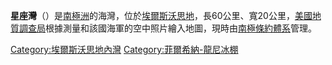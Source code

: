 {{Coord|78|30|S|80|30|W|source:GNIS|display=title}}

'''星座灣'''（{{lang-en|Constellation Inlet}}）是[[南極洲|南極洲]]的海灣，位於[[埃爾斯沃思地|埃爾斯沃思地]]，長60公里、寬20公里，[[美國地質調查局|美國地質調查局]]根據測量和該國海軍的空中照片繪入地圖，現時由[[南極條約體系|南極條約體系]]管理。

{{DEFAULTSORT:Constellation Inlet}}
[[Category:埃爾斯沃思地內灣|Category:埃爾斯沃思地內灣]]
[[Category:菲爾希納-龍尼冰棚|Category:菲爾希納-龍尼冰棚]]


{{EllsworthLand-geo-stub}}
